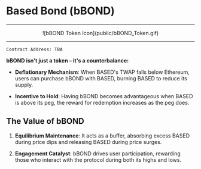 #  Based Bond (bBOND)

-----------------

<center>
![bBOND Token Icon](public/bBOND_Token.gif)
</center>

-----------------
```plaintext
Contract Address: TBA
```

**bBOND isn't just a token – it's a counterbalance:**

- **Deflationary Mechanism**: When BASED's TWAP falls below Ethereum, users can purchase bBOND with BASED, burning BASED to reduce its supply.

- **Incentive to Hold**: Having bBOND becomes advantageous when BASED is above its peg, the reward for redemption increases as the peg does.

## The Value of bBOND

1. **Equilibrium Maintenance**: It acts as a buffer, absorbing excess BASED during price dips and releasing BASED during price surges.
  
2. **Engagement Catalyst**: bBOND drives user participation, rewarding those who interact with the protocol during both its highs and lows.